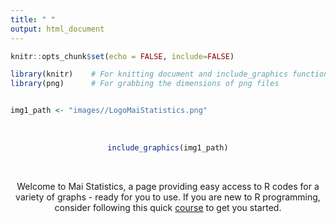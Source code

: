 ```yaml
---
title: " "
output: html_document
---
```




```r
knitr::opts_chunk$set(echo = FALSE, include=FALSE)
```


```r

library(knitr)    # For knitting document and include_graphics function
library(png)      # For grabbing the dimensions of png files


img1_path <- "images//LogoMaiStatistics.png"

```

<center>
\  
\ 


```r
include_graphics(img1_path)
```


\ 


Welcome to Mai Statistics, a page providing easy access to R codes for a variety of graphs - ready for you to use. If you are new to R programming, consider following this quick [course](Quick-R-Tutorial.html) to get you started.


</center>

